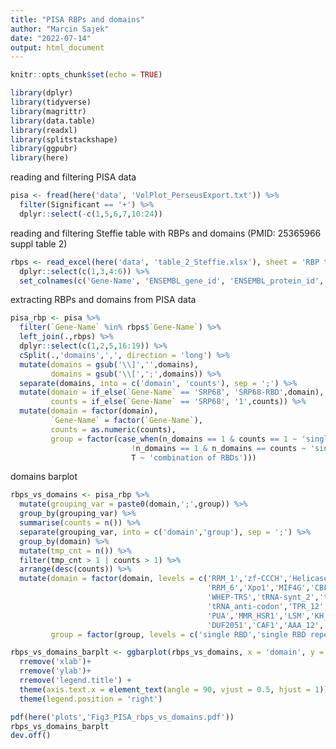 ```yaml
---
title: "PISA RBPs and domains"
author: "Marcin Sajek"
date: "2022-07-14"
output: html_document
---
```


```r
knitr::opts_chunk$set(echo = TRUE)
```

```r
library(dplyr)
library(tidyverse)
library(magrittr)
library(data.table)
library(readxl)
library(splitstackshape)
library(ggpubr)
library(here)
```

reading and filtering PISA data

```r
pisa <- fread(here('data', 'VolPlot_PerseusExport.txt')) %>%
  filter(Significant == '+') %>%
  dplyr::select(-c(1,5,6,7,10:24))
```

reading and filtering Steffie table with RBPs and domains (PMID: 25365966 suppl table 2)

```r
rbps <- read_excel(here('data', 'table_2_Steffie.xlsx'), sheet = 'RBP table') %>%
  dplyr::select(c(1,3,4:6)) %>%
  set_colnames(c('Gene-Name', 'ENSEMBL_gene_id', 'ENSEMBL_protein_id','n_domains', 'domains' ))
```

extracting RBPs and domains from PISA data

```r
pisa_rbp <- pisa %>%
  filter(`Gene-Name` %in% rbps$`Gene-Name`) %>%
  left_join(.,rbps) %>%
  dplyr::select(c(1,2,5,16:19)) %>%
  cSplit(.,'domains',',', direction = 'long') %>%
  mutate(domains = gsub('\\]','',domains), 
         domains = gsub('\\[',';',domains)) %>%
  separate(domains, into = c('domain', 'counts'), sep = ';') %>%
  mutate(domain = if_else(`Gene-Name` == 'SRP68', 'SRP68-RBD',domain), 
         counts = if_else(`Gene-Name` == 'SRP68', '1',counts)) %>%
  mutate(domain = factor(domain), 
         `Gene-Name` = factor(`Gene-Name`), 
         counts = as.numeric(counts),
         group = factor(case_when(n_domains == 1 & counts == 1 ~ 'single RBD',
                           !n_domains == 1 & n_domains == counts ~ 'single RBD repeated',
                           T ~ 'combination of RBDs')))
```

domains barplot

```r
rbps_vs_domains <- pisa_rbp %>% 
  mutate(grouping_var = paste0(domain,';',group)) %>%
  group_by(grouping_var) %>%
  summarise(counts = n()) %>%
  separate(grouping_var, into = c('domain','group'), sep = ';') %>%
  group_by(domain) %>%
  mutate(tmp_cnt = n()) %>%
  filter(tmp_cnt > 1 | counts > 1) %>%
  arrange(desc(counts)) %>%
  mutate(domain = factor(domain, levels = c('RRM_1','zf-CCCH','Helicase_C','DEAD','WD40',
                                            'RRM_6','Xpo1','MIF4G','CBFNT','zf-C2H2_jaz',
                                            'WHEP-TRS','tRNA-synt_2','tRNA-synt_1b',
                                            'tRNA_anti-codon','TPR_12','Surp','SAP','S1',
                                            'PUA','MMR_HSR1','LSM','KH_1','IBN_N','G-patch',
                                            'DUF2051','CAF1','AAA_12','AAA_11' )),
         group = factor(group, levels = c('single RBD','single RBD repeated','combination of RBDs')))

rbps_vs_domains_barplt <- ggbarplot(rbps_vs_domains, x = 'domain', y = 'counts', fill = 'group', color = 'group', palette = 'Paired')+
  rremove('xlab')+
  rremove('ylab')+
  rremove('legend.title') +
  theme(axis.text.x = element_text(angle = 90, vjust = 0.5, hjust = 1)) +
  theme(legend.position = 'right')

pdf(here('plots','Fig3_PISA_rbps_vs_domains.pdf'))
rbps_vs_domains_barplt
dev.off()
```